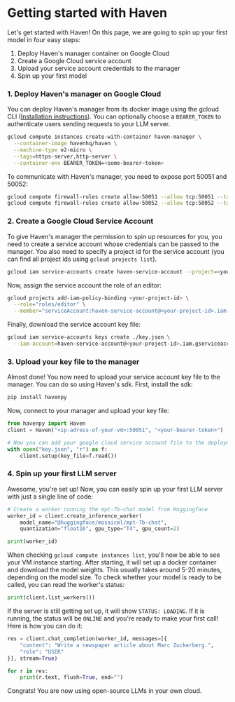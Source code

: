 # Getting started with Haven

Let's get started with Haven! On this page, we are going to spin up your first model in four easy steps:

1. Deploy Haven's manager container on Google Cloud
2. Create a Google Cloud service account
3. Upload your service account credentials to the manager
4. Spin up your first model



### 1. Deploy Haven's manager on Google Cloud

You can deploy Haven's manager from its docker image using the gcloud CLI ([Installation instructions](https://cloud.google.com/sdk/docs/install?hl=en#deb)). You can optionally choose a `BEARER_TOKEN` to authenticate users sending requests to your LLM server.

```bash copy
gcloud compute instances create-with-container haven-manager \
  --container-image havenhq/haven \
  --machine-type e2-micro \
  --tags=https-server,http-server \
  --container-env BEARER_TOKEN=<some-bearer-token>
```

To communicate with Haven's manager, you need to expose port 50051 and 50052:

```bash copy
gcloud compute firewall-rules create allow-50051 --allow tcp:50051 --target-tags http-server
gcloud compute firewall-rules create allow-50052 --allow tcp:50052 --target-tags http-server
```


### 2. Create a Google Cloud Service Account

To give Haven's manager the permission to spin up resources for you, you need to create a service account whose credentials can be passed to the manager. You also need to specify a project id for the service account (you can find all project ids using `gcloud projects list`).

```bash copy
gcloud iam service-accounts create haven-service-account --project=<your-project-id>
```

Now, assign the service account the role of an editor:

```bash copy
gcloud projects add-iam-policy-binding <your-project-id> \
  --role="roles/editor" \
  --member="serviceAccount:haven-service-account@<your-project-id>.iam.gserviceaccount.com"
```

Finally, download the service account key file:

```bash copy
gcloud iam service-accounts keys create ./key.json \
  --iam-account=haven-service-account@<your-project-id>.iam.gserviceaccount.com
```


### 3. Upload your key file to the manager

Almost done! You now need to upload your service account key file to the manager. You can do so using Haven's sdk. First, install the sdk:

```bash copy
pip install havenpy
```

Now, connect to your manager and upload your key file:

```python copy
from havenpy import Haven
client = Haven("<ip-adress-of-your-vm>:50051", "<your-bearer-token>")

# Now you can add your google cloud service account file to the deployment
with open("key.json", "r") as f:
	client.setup(key_file=f.read())
```


### 4. Spin up your first LLM server

Awesome, you're set up! Now, you can easily spin up your first LLM server with just a single line of code:

```python filename="python" copy
# Create a worker running the mpt-7b-chat model from Huggingface
worker_id = client.create_inference_worker(
	model_name="@huggingface/mosaicml/mpt-7b-chat",
	quantization="float16", gpu_type="T4", gpu_count=2)

print(worker_id)
```

When checking `gcloud compute instances list`, you'll now be able to see your VM instance starting. After starting, it will set up a docker container and download the model weights. This usually takes around 5-20 minutes, depending on the model size. To check whether your model is ready to be called, you can read the worker's status:

```python copy
print(client.list_workers())
```

If the server is still getting set up, it will show `STATUS: LOADING`. If it is running, the status will be `ONLINE` and you're ready to make your first call! Here is how you can do it:


```python copy
res = client.chat_completion(worker_id, messages=[{
	"content": "Write a newspaper article about Marc Zuckerberg.",
	"role": "USER"
}], stream=True)

for r in res:
	print(r.text, flush=True, end="")
```

Congrats! You are now using open-source LLMs in your own cloud.
